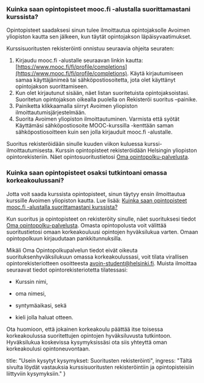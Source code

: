 
<ContentBox>

<SectionBox>
<TOC />
</SectionBox>

<SectionBox>

### Kuinka saan opintopisteet mooc.fi -alustalla suorittamastani kurssista? <a name="study_credits"></a><a name="opintopisteet"></a>

Opintopisteet saadaksesi sinun tulee ilmoittautua opintojaksolle Avoimen yliopiston kautta sen jälkeen, kun täytät opintojakson läpäisyvaatimukset.

Kurssisuoritusten rekisteröinti onnistuu seuraavia ohjeita seuraten: 

1. Kirjaudu mooc.fi -alustalle seuraavan linkin kautta: [https://www.mooc.fi/fi/profile/completions](https://www.mooc.fi/fi/profile/completions). Käytä kirjautumiseen samaa käyttäjänimeä tai sähköpostiosoitetta, jota olet käyttänyt opintojakson suorittamiseen.
2. Kun olet kirjautunut sisään, näet listan suoritetuista opintojaksoistasi. Suoritetun opintojakson oikealla puolella on Rekisteröi suoritus –painike.
3. Painiketta klikkaamalla siirryt Avoimen yliopiston ilmoittautumisjärjestelmään.
4. Suorita Avoimen yliopiston ilmoittautuminen. Varmista että syötät Käyttämäsi sähköpostiosoite MOOC-kurssilla -kenttään saman sähköpostiosoitteen kuin sen jolla kirjauduit mooc.fi -alustalle.

Suoritus rekisteröidään sinulle kuuden viikon kuluessa kurssi-ilmoittautumisesta. Kurssin opintopisteet rekisteröidään Helsingin yliopiston opintorekisteriin. Näet opintosuoritustietosi [Oma opintopolku-palvelusta](https://opintopolku.fi/oma-opintopolku/).

### Kuinka saan opintopisteet osaksi tutkintoani omassa korkeakoulussani? <a name="tutkintoon"></a>

Jotta voit saada kurssista opintopisteet, sinun täytyy ensin ilmoittautua kurssille Avoimen yliopiston kautta. Lue lisää: [Kuinka saan opintopisteet mooc.fi -alustalla suorittamastani kurssista?](#opintopisteet) 

Kun suoritus ja opintopisteet on rekisteröity sinulle, näet suorituksesi tiedot [Oma opintopolku-palvelusta](https://opintopolku.fi/oma-opintopolku/). Omasta opintopolusta voit välittää suoritustietosi omaan korkeakouluusi opintojen hyväksilukua varten. Omaan opintopolkuun kirjaudutaan pankkitunnuksilla.

Mikäli Oma Opintopolkupalvelun tiedot eivät oikeuta suorituksenhyväksilukuun omassa korkeakoulussasi, voit tilata virallisen opintorekisteriotteen osoitteesta <avoin-student@helsinki.fi>. Muista ilmoittaa seuraavat tiedot opintorekisteriotetta tilatessasi:

* Kurssin nimi,

* oma nimesi,

* syntymäaikasi, sekä

* kieli jolla haluat otteen.

Ota huomioon, että jokainen korkeakoulu päättää itse toisessa korkeakoulussa suoritettujen opintojen hyväksiluvusta tutkintoon. Hyväksilukua koskevissa kysymyksissäsi ota siis yhteyttä oman korkeakoulusi opintoneuvontaan.

</SectionBox>
</ContentBox>

  title: "Usein kysytyt kysymykset: Suoritusten rekisteröinti",
  ingress: "Tältä sivulta löydät vastauksia kurssisuoritusten rekisteröintiin ja opintopisteisiin liittyviin kysymyksiin."
}